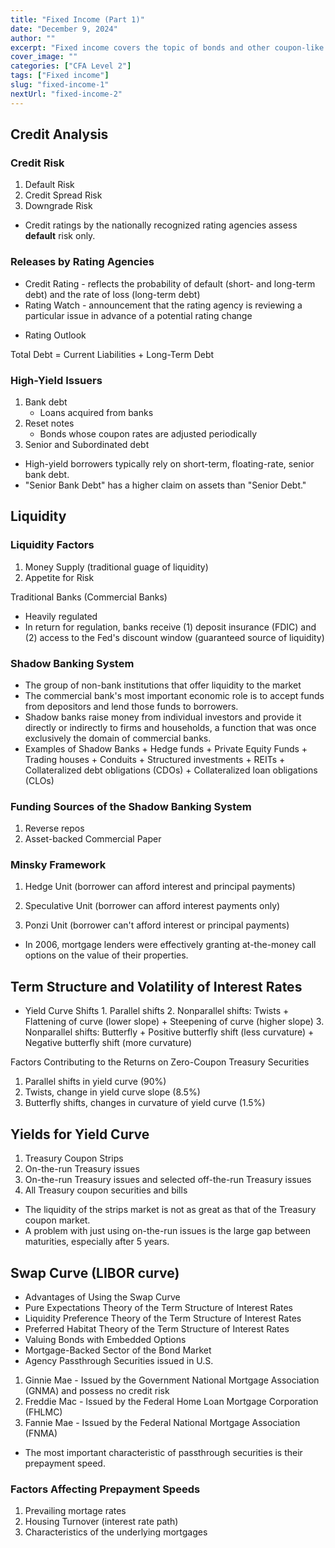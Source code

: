 ---
title: "Fixed Income (Part 1)"
date: "December 9, 2024"
author: ""
excerpt: "Fixed income covers the topic of bonds and other coupon-like investment securities."
cover_image: ""
categories: ["CFA Level 2"]
tags: ["Fixed income"]
slug: "fixed-income-1"
nextUrl: "fixed-income-2"
---

## Credit Analysis

### Credit Risk

1. Default Risk
2. Credit Spread Risk
3. Downgrade Risk

- Credit ratings by the nationally recognized rating agencies assess **default** risk only.

### Releases by Rating Agencies

- Credit Rating - reflects the probability of default (short- and long-term debt) and the rate of loss (long-term debt)
- Rating Watch - announcement that the rating agency is reviewing a particular issue in advance of a potential rating change

* Rating Outlook

<Note>Total Debt = Current Liabilities + Long-Term Debt</Note>

### High-Yield Issuers

1. Bank debt
   - Loans acquired from banks
2. Reset notes
   - Bonds whose coupon rates are adjusted periodically
3. Senior and Subordinated debt

- High-yield borrowers typically rely on short-term, floating-rate, senior bank debt.
- "Senior Bank Debt" has a higher claim on assets than "Senior Debt."

## Liquidity

### Liquidity Factors

1. Money Supply (traditional guage of liquidity)
2. Appetite for Risk

Traditional Banks (Commercial Banks)

- Heavily regulated
- In return for regulation, banks receive (1) deposit insurance (FDIC) and (2) access to the Fed's discount window (guaranteed source of liquidity)

### Shadow Banking System

- The group of non-bank institutions that offer liquidity to the market
- The commercial bank's most important economic role is to accept funds from depositors and lend those funds to borrowers.
- Shadow banks raise money from individual investors and provide it directly or indirectly to firms and households, a function that was once exclusively the domain of commercial banks.
- Examples of Shadow Banks + Hedge funds + Private Equity Funds + Trading houses + Conduits + Structured investments + REITs + Collateralized debt obligations (CDOs) + Collateralized loan obligations (CLOs)

### Funding Sources of the Shadow Banking System

1. Reverse repos
2. Asset-backed Commercial Paper

### Minsky Framework

1. Hedge Unit (borrower can afford interest and principal payments)

2. Speculative Unit (borrower can afford interest payments only)
3. Ponzi Unit (borrower can't afford interest or principal payments)

- In 2006, mortgage lenders were effectively granting at-the-money call options on the value of their properties.

## Term Structure and Volatility of Interest Rates

- Yield Curve Shifts 1. Parallel shifts 2. Nonparallel shifts: Twists + Flattening of curve (lower slope) + Steepening of curve (higher slope) 3. Nonparallel shifts: Butterfly + Positive butterfly shift (less curvature) + Negative butterfly shift (more curvature)

Factors Contributing to the Returns on Zero-Coupon Treasury Securities

1. Parallel shifts in yield curve (90%)
2. Twists, change in yield curve slope (8.5%)
3. Butterfly shifts, changes in curvature of yield curve (1.5%)

## Yields for Yield Curve

1. Treasury Coupon Strips
2. On-the-run Treasury issues
3. On-the-run Treasury issues and selected off-the-run Treasury issues
4. All Treasury coupon securities and bills

- The liquidity of the strips market is not as great as that of the Treasury coupon market.
- A problem with just using on-the-run issues is the large gap between maturities, especially after 5 years.

## Swap Curve (LIBOR curve)

- Advantages of Using the Swap Curve
- Pure Expectations Theory of the Term Structure of Interest Rates
- Liquidity Preference Theory of the Term Structure of Interest Rates
- Preferred Habitat Theory of the Term Structure of Interest Rates
- Valuing Bonds with Embedded Options
- Mortgage-Backed Sector of the Bond Market
- Agency Passthrough Securities issued in U.S.

1. Ginnie Mae - Issued by the Government National Mortgage Association (GNMA) and possess no credit risk
2. Freddie Mac - Issued by the Federal Home Loan Mortgage Corporation (FHLMC)
3. Fannie Mae - Issued by the Federal National Mortgage Association (FNMA)

- The most important characteristic of passthrough securities is their prepayment speed.

### Factors Affecting Prepayment Speeds

1. Prevailing mortage rates
2. Housing Turnover (interest rate path)
3. Characteristics of the underlying mortgages
